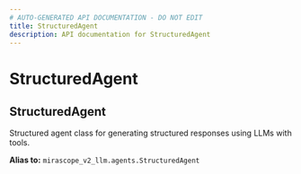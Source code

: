 ```yaml
---
# AUTO-GENERATED API DOCUMENTATION - DO NOT EDIT
title: StructuredAgent
description: API documentation for StructuredAgent
---
```


# StructuredAgent

## <ApiType type="Alias" path="StructuredAgent" symbolName="StructuredAgent" /> StructuredAgent

Structured agent class for generating structured responses using LLMs with tools.


**Alias to:** `mirascope_v2_llm.agents.StructuredAgent`

